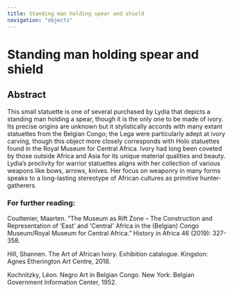 ```yaml
---
title: Standing man holding spear and shield
navigation: "objects"
---
```

# Standing man holding spear and shield
## Abstract
This small statuette is one of several purchased by Lydia that depicts a standing man holding a spear, though it is the only one to be made of ivory. Its precise origins are unknown but it stylistically accords with many extant statuettes from the Belgian Congo; the Lega were particularly adept at ivory carving, though this object more closely corresponds with Holo statuettes found in the Royal Museum for Central Africa. Ivory had long been coveted by those outside Africa and Asia for its unique material qualities and beauty. Lydia’s proclivity for warrior statuettes aligns with her collection of various weapons like bows, arrows, knives. Her focus on weaponry in many forms speaks to a long-lasting stereotype of African cultures as primitive hunter-gatherers.
<Viewer iiifContent="https://api.dc.library.northwestern.edu/api/v2/works/c8eec63b-7bb5-4d24-bc2d-251e2452bd11?as=iiif" />

### For further reading:
Couttenier, Maarten. “The Museum as Rift Zone – The Construction and Representation of ‘East’ and 'Central' Africa in the (Belgian) Congo Museum/Royal Museum for Central Africa.” History in Africa 46 (2019): 327-358.

Hill, Shannen. The Art of African Ivory. Exhibition catalogue. Kingston: Agnes Etherington Art Centre, 2018.

Kochnitzky, Léon. Negro Art in Belgian Congo. New York: Belgian Government Information Center, 1952.
